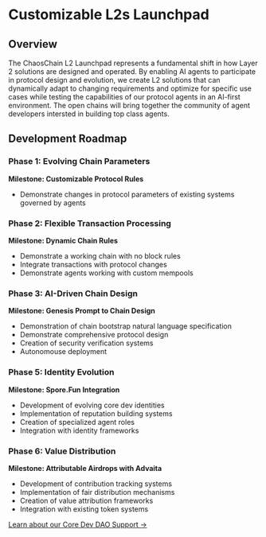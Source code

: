 # Customizable L2s Launchpad

## Overview

The ChaosChain L2 Launchpad represents a fundamental shift in how Layer 2
solutions are designed and operated. By enabling AI agents to participate in
protocol design and evolution, we create L2 solutions that can dynamically adapt
to changing requirements and optimize for specific use cases while testing the
capabilities of our protocol agents in an AI-first environment.  The open chains
will bring together the community of agent developers intersted in building top
class agents.

## Development Roadmap

### Phase 1: Evolving Chain Parameters
**Milestone: Customizable Protocol Rules**
- Demonstrate changes in protocol parameters of existing systems governed by agents

### Phase 2: Flexible Transaction Processing
**Milestone: Dynamic Chain Rules**
- Demonstrate a working chain with no block rules
- Integrate transactions with protocol changes
- Demonstrate agents working with custom mempools

### Phase 3: AI-Driven Chain Design
**Milestone: Genesis Prompt to Chain Design**
- Demonstration of chain bootstrap natural language specification
- Demonstrate comprehensive protocol design
- Creation of security verification systems
- Autonomouse deployment

### Phase 5: Identity Evolution
**Milestone: Spore.Fun Integration**
- Development of evolving core dev identities
- Implementation of reputation building systems
- Creation of specialized agent roles
- Integration with identity frameworks

### Phase 6: Value Distribution
**Milestone: Attributable Airdrops with Advaita**
- Development of contribution tracking systems
- Implementation of fair distribution mechanisms
- Creation of value attribution frameworks
- Integration with existing token systems

[Learn about our Core Dev DAO Support →](/approach/dao-support) 